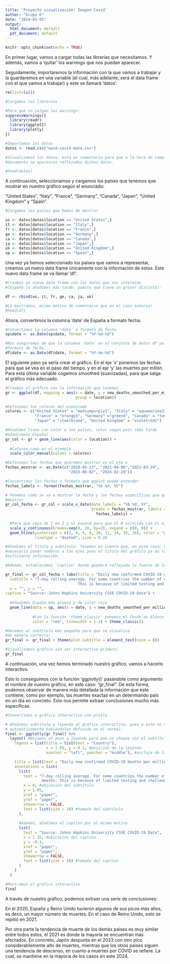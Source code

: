 ```yaml
---
title: 'Proyecto visualización: Imagen Covid'
author: "Grupo K"
date: "2024-03-05"
output:
  html_document: default
  pdf_document: default
---
```


```r
knitr::opts_chunk$set(echo = TRUE)
```

En primer lugar, vamos a cargar todas las librerías que necesitamos. Y además, vamos a 'quitar' los warnings que nos puedan aparecer.

Seguidamente, importaremos la información con la que vamos a trabajar y la guardaremos en una variable (el cual, más adelante, será el data frame con el que vamos a trabajar) y este se llamará 'datos'.

```r
rm(list=ls()) 

#Cargamos las librerías

#Para que no salgan los warnings:
suppressWarnings({ 
  library(readr)
  library(ggplot2)
  library(plotly)
})

#Importamos los datos
datos <- read.csv("owid-covid-data.csv")

#Visualizamos los datos, está en comentario para que a la hora de compilar el
#documento no aparezcan reflejados dichos datos.

#head(datos)
```

A continuación, seleccionamos y cargamos los países que tenemos que mostrar en nuestro gráfico según el enunciado:

"United States", "Italy", "France", "Germany", "Canada", "Japan", "United Kingdom" y "Spain".

```r
#Cargamos los países que hemos de mostrar

us <- datos[datos$location == "United States",]
it <- datos[datos$location == "Italy",] 
fr <- datos[datos$location == "France",]
ge <- datos[datos$location == "Germany",]
ca <- datos[datos$location == "Canada",]
ja <- datos[datos$location == "Japan",]
uk <- datos[datos$location == "United Kingdom",]
sp <- datos[datos$location == "Spain",]
```

Una vez ya hemos seleccionado los países que vamos a representar, creamos un nuevo data frame únicamente con la información de estos. Este nuevo data frame se va llamar 'df':

```r
#Creamos un nuevo data frame con los datos que nos interesan
#(España lo añadimos más tarde, puesto que tiene un grosor distinto):

df <- rbind(us, it, fr, ge, ca, ja, uk)

#Lo mostramos, mismo motivo de comentario que en el caso anterior
#head(df)
```

Ahora, convertimos la columna 'date' de España a formato fecha.

```r
#Convertimos la columna 'date' a formato de fecha
sp$date <- as.Date(sp$date, format = "%Y-%m-%d")

#Nos aseguramos de que la columna 'date' en el conjunto de datos df ya esté en 
#formato de fecha.
df$date <- as.Date(df$date, format = "%Y-%m-%d")

```

El siguiente paso ya sería crear el gráfico. En el eje 'x' ponemos las fechas para que se vea en el paso del tiempo, y en el eje 'y' las muertes por millón. Para esta última variable cogemos smoothed (suavizadas), para que salga el gráfico más adecuado.

```r
#Creamos el gráfico con la información que tenemos
gr <- ggplot(df, mapping = aes(x = date, y = new_deaths_smoothed_per_million, 
                               group = location))

#Definimos los colores del enunciado
colores <- c("United States" = "mediumpurple3", "Italy" = "aquamarine3", 
             "France" = "orange3", "Germany" ="green4", "Canada" = "tomato4",
             "Japan" = "steelblue4", "United Kingdom" = "violetred1")

#Añadimos linea con color a los países, color según país (más tarde 
#añadiremos España)
gr_col <- gr + geom_line(aes(color = location)) + 
  
  #Colores como en el ejemplo
  scale_color_manual(values = colores)

#Definimos las fechas que queremos mostrar en el eje x
fechas_mostrar <- as.Date(c("2020-05-13", "2021-04-08","2022-03-24", 
                            "2023-06-02", "2024-02-29"))

#Convertimos las fechas a formato que ggplot puede entender
fechas_labels <- format(fechas_mostrar, "%b %d, %Y")

# Ponemos como se va a mostrar la fecha y las fechas específicas que queremos
#mostrar
gr_col_fecha <- gr_col + scale_x_date(date_labels = "%b %d, %Y", 
                                      breaks = fechas_mostrar, labels =
                                        fechas_labels) +
  
  #Para que vaya de 2 en 2 y el expand para que el 0 coincida con el eje x
  scale_y_continuous(breaks=seq(0, 18, by=2), expand = c(0, 0)) + 
  geom_hline(yintercept = c(2, 4, 6, 8, 10, 12, 14, 16, 18), color = "gray80", 
             linetype = "dashed", size = 0.2)

#Añadimos el título y subtítulo. Tenemos en cuenta que, en este caso, no sería
#necesario poner nombres a los ejes pues el título del gráfico ya da la 
#suficiente información.

#Además, establecemos 'caption' donde quedará reflejada la fuente de los datos:

gr_final <- gr_col_fecha + labs(title = "Daily new confirmed COVID-19 deaths per million people - Grupo K", 
  subtitle = "7-day rolling average. For some countries the number of confirmed deaths is much lower than the true number of deaths. 
                                This is because of limited testing and challenges in the attribution of the cause of death",
  x = "", y = "", 
caption = "Source: Johns Hopkins University CSSE COVID-19 Data") +
  
  #Añadimos España más grueso y de color rojo
  geom_line(data = sp, aes(x = date, y = new_deaths_smoothed_per_million), 
            
            #Con la función 'theme_classic' ponemos el fondo en blanco
            color = "red", linewidth = 1.1) + theme_classic()

#Hacemos el subtítulo más pequeño para que se visualice
#de manera correcta:
gr_final <- gr_final + theme(plot.subtitle = element_text(size = 8))

#Visualizamos gráfico sin ser interactivo primero:
gr_final
```

A continuación, una vez hemos terminado nuestro gráfico, vamos a hacerlo interactivo. 

Esto lo conseguimos con la función 'ggplotly()' pasándole como argumento el nombre de nuestro gráfico, en este caso: "gr_final". De esta forma, podemos observar de manera más detallada la información que este contiene, como por ejemplo, las muertes exactas en un determiando país en un día en concreto. Esto nos permite extraer conclusiones mucho más específicas.

```r
#Convertimos a gráfico interactivo con plotly.

# Añadimos subtítulo y leyenda al gráfico interactivo, pues a este no se añaden
# automáticamente habiéndolas definido en el normal.
final <- ggplotly(gr_final) %>%
  layout( #Bajamos un poco a leyenda para que no choque con el subtítulo
    legend = list(title = list(text = "Country"), 
                  x = 1.05, y = 0.5, #posición de la leyenda
                  xanchor = "left", yanchor = "middle"), #anclaje de la leyenda

    title = list(text = "Daily new confirmed COVID-19 deaths per million people - Grupo K"),
    annotations = list(
      list(
        text = "7-day rolling average. For some countries the number of confirmed deaths is much lower than the true number of 
                deaths. This is because of limited testing and challenges in the attribution of the cause of death",
        x = 0, #ubicación del subtítulo
        y = 1.05,
        xref = "paper",
        yref = "paper",
        showarrow = FALSE,
        font = list(size = 10) #tamaño del subtítulo
      ),
      
      #Además, añadimos el caption por el mismo motivo
      list(
        text = "Source: Johns Hopkins University CSSE COVID-19 Data",
        x = 1.35, #ubicación del caption
        y = -0.1,
        xref = "paper",
        yref = "paper",
        showarrow = FALSE,
        font = list(size = 10) #tamaño del caption
      )
    )
  )

#Mostramos el gráfico interactivo
final
```
A través de nuestro gráfico, podemos extraer una serie de conclusiones:

En el 2020, España y Reino Unido tuvieron algunos de sus picos más altos, es decir, un mayor número de muertes. En el caso de Reino Unido, esto se repitió en 2021.

Por otra parte la tendencia de muerte de los demás países es muy similar entre todos estos, el 2021 es donde la mayoría se encuentran más afectados. En concreto, Japón despunta en el 2023 con otro pico considerablemente alto de muertes, 
mientras que los otros países siguen una tendencia de descenso, en cuanto a muertes por COVID se refiere. La cual, se mantiene en la mayoría de los casos en este 2024.
